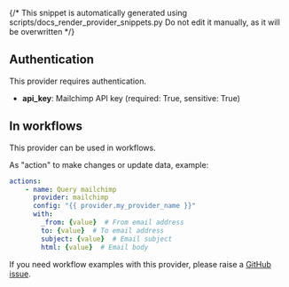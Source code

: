 {/* This snippet is automatically generated using scripts/docs_render_provider_snippets.py 
Do not edit it manually, as it will be overwritten */}

## Authentication
This provider requires authentication.
- **api_key**: Mailchimp API key (required: True, sensitive: True)


## In workflows

This provider can be used in workflows.



As "action" to make changes or update data, example:
```yaml
actions:
    - name: Query mailchimp
      provider: mailchimp
      config: "{{ provider.my_provider_name }}"
      with:
        _from: {value}  # From email address
        to: {value}  # To email address
        subject: {value}  # Email subject
        html: {value}  # Email body
```



If you need workflow examples with this provider, please raise a [GitHub issue](https://github.com/keephq/keep/issues).
